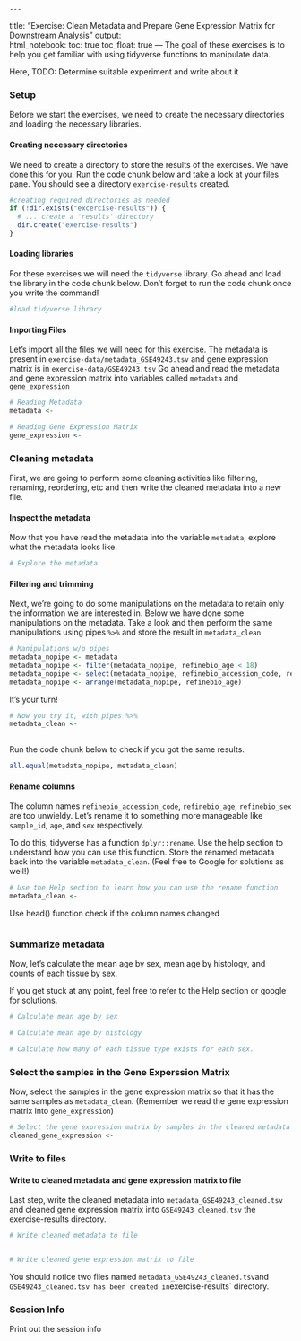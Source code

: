                                                                                                                                                                                                                                                                                                                                                                                 ---
title: "Exercise: Clean Metadata and Prepare Gene Expression Matrix for Downstream Analysis"
output:   
  html_notebook: 
    toc: true
    toc_float: true
---
The goal of these exercises is to help you get familiar with using tidyverse functions to manipulate data. 

Here, 
TODO: Determine suitable experiment and write about it

### Setup 
Before we start the exercises, we need to create the necessary directories and loading the necessary libraries.

#### Creating necessary directories
We need to create a directory to store the results of the exercises. We have done this for you. 
Run the code chunk below and take a look at your files pane. You should see a directory `exercise-results` created. 

```r
#creating required directories as needed
if (!dir.exists("excercise-results")) {
  # ... create a 'results' directory
  dir.create("exercise-results")
}
```

#### Loading libraries
For these exercises we will need the `tidyverse` library. Go ahead and load the library in the code chunk below. Don't forget to run the code chunk once you write the command! 

```r
#load tidyverse library

```

#### Importing Files
Let's import all the files we will need for this exercise. 
The metadata is present in `exercise-data/metadata_GSE49243.tsv` and gene expression matrix is in `exercise-data/GSE49243.tsv`
Go ahead and read the metadata and gene expression matrix into variables called `metadata` and `gene_expression`

```r
# Reading Metadata
metadata <- 

# Reading Gene Expression Matrix
gene_expression <- 
```

### Cleaning metadata
First, we are going to perform some cleaning activities like filtering, renaming, reordering, etc and then write the cleaned metadata into a new file. 


#### Inspect the metadata
Now that you have read the metadata into the variable `metadata`, explore what the metadata looks like. 

```r
# Explore the metadata

```


#### Filtering and trimming
Next, we're going to do some manipulations on the metadata to retain only the information we are interested in. 
Below we have done some manipulations on the metadata. Take a look and then perform the same manipulations using pipes `%>%` and store the result in `metadata_clean`. 

```r
# Manipulations w/o pipes
metadata_nopipe <- metadata
metadata_nopipe <- filter(metadata_nopipe, refinebio_age < 18)
metadata_nopipe <- select(metadata_nopipe, refinebio_accession_code, refinebio_age,refinebio_sex,histology)
metadata_nopipe <- arrange(metadata_nopipe, refinebio_age)
```

It's your turn! 

```r
# Now you try it, with pipes %>%
metadata_clean <- 
  
```

Run the code chunk below to check if you got the same results. 

```r
all.equal(metadata_nopipe, metadata_clean)
```

#### Rename columns
The column names `refinebio_accession_code`, `refinebio_age`, `refinebio_sex` are too unwieldy. Let's rename it to something more manageable like `sample_id`, `age`, and `sex` respectively. 

To do this, tidyverse has a function `dplyr::rename`. Use the help section to understand how you can use this function. Store the renamed metadata back into the variable `metadata_clean`. 
(Feel free to Google for solutions as well!)

```r
# Use the Help section to learn how you can use the rename function
metadata_clean <- 

```

Use head() function check if the column names changed

```r

```


### Summarize metadata
Now, let's calculate the mean age by sex, mean age by histology, and counts of each tissue by sex. 

If you get stuck at any point, feel free to refer to the Help section or google for solutions.

```r
# Calculate mean age by sex

```


```r
# Calculate mean age by histology


```


```r
# Calculate how many of each tissue type exists for each sex.


```


### Select the samples in the Gene Experssion Matrix
Now, select the samples in the gene expression matrix so that it has the same samples as `metadata_clean`. (Remember we read the gene expression matrix into `gene_expression`)

```r
# Select the gene expression matrix by samples in the cleaned metadata
cleaned_gene_expression <- 
```

### Write to files


#### Write to cleaned metadata and gene expression matrix to file
Last step, write the cleaned metadata into `metadata_GSE49243_cleaned.tsv` and cleaned gene expression matrix into `GSE49243_cleaned.tsv` the exercise-results directory. 

```r
# Write cleaned metadata to file


# Write cleaned gene expression matrix to file

```

You should notice two files named `metadata_GSE49243_cleaned.tsv`and `GSE49243_cleaned.tsv has been created in `exercise-results` directory. 

### Session Info
Print out the session info
```r

```